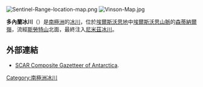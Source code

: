 [[Image:Sentinel-Range-location-map.png|thumb]]
[[Image:Vinson-Map.jpg|thumb]]

{{Coord|78|36|S|85|48|W|source:GNIS|display=title}}

'''多內蘭冰川'''（{{lang-en|Donnellan Glacier}}）是[[南極洲|南極洲]]的[[冰川|冰川]]，位於[[埃爾斯沃思地|埃爾斯沃思地]]中[[埃爾斯沃思山脈|埃爾斯沃思山脈]]的[[森蒂納爾嶺|森蒂納爾嶺]]，流經[[斯勞特山|斯勞特山]]北面，最終注入[[尼米茲冰川|尼米茲冰川]]。

==外部連結==
* [http://data.aad.gov.au/aadc/gaz/scar/ SCAR Composite Gazetteer of Antarctica]{{WebCite|url=https://www.webcitation.org/5ug2CfC7m?url=http://data.aad.gov.au/aadc/gaz/scar/ |date=20101202140255 |dateformat=iso }}.

{{DEFAULTSORT:Donnellan Glacier}}
[[Category:南極洲冰川|Category:南極洲冰川]]


{{EllsworthLand-geo-stub}}
